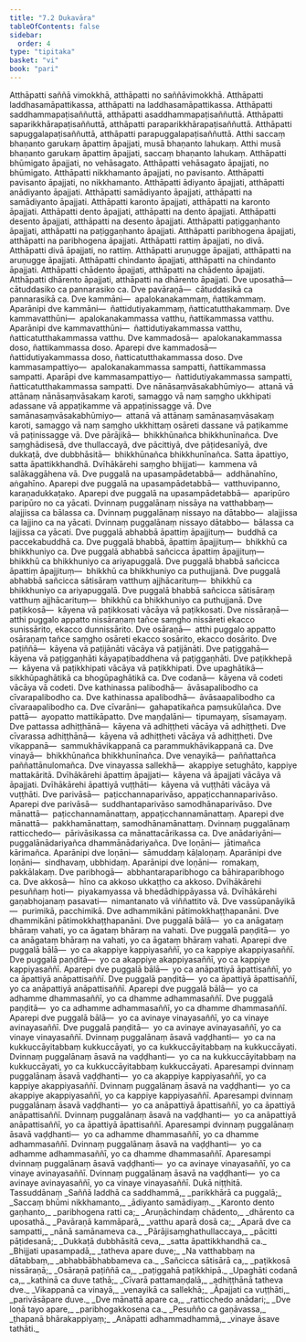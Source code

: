 ```yaml
---
title: "7.2 Dukavāra"
tableOfContents: false
sidebar:
  order: 4
type: "tipitaka"
basket: "vi"
book: "pari"
---
```



<DynamicBreadcrumb />

<Division number="322" book="pari">

<Paragraph number="1446" book="pari">
Atthāpatti saññā vimokkhā, atthāpatti no saññāvimokkhā. Atthāpatti laddhasamāpattikassa, atthāpatti na laddhasamāpattikassa. Atthāpatti saddhammapaṭisaññuttā, atthāpatti asaddhammapaṭisaññuttā. Atthāpatti saparikkhārapaṭisaññuttā, atthāpatti paraparikkhārapaṭisaññuttā. Atthāpatti sapuggalapaṭisaññuttā, atthāpatti parapuggalapaṭisaññuttā. Atthi saccaṃ bhaṇanto garukaṃ āpattiṃ āpajjati, musā bhaṇanto lahukaṃ. Atthi musā bhaṇanto garukaṃ āpattiṃ āpajjati, saccaṃ bhaṇanto lahukaṃ. Atthāpatti bhūmigato āpajjati, no vehāsagato. Atthāpatti vehāsagato āpajjati, no bhūmigato. Atthāpatti nikkhamanto āpajjati, no pavisanto. Atthāpatti pavisanto āpajjati, no nikkhamanto. Atthāpatti ādiyanto āpajjati, atthāpatti anādiyanto āpajjati. Atthāpatti samādiyanto āpajjati, atthāpatti na samādiyanto āpajjati. Atthāpatti karonto āpajjati, atthāpatti na karonto āpajjati. Atthāpatti dento āpajjati, atthāpatti na dento āpajjati. Atthāpatti desento āpajjati, atthāpatti na desento āpajjati. Atthāpatti paṭiggaṇhanto āpajjati, atthāpatti na paṭiggaṇhanto āpajjati. Atthāpatti paribhogena āpajjati, atthāpatti na paribhogena āpajjati. Atthāpatti rattiṃ āpajjati, no divā. Atthāpatti divā āpajjati, no rattiṃ. Atthāpatti aruṇugge āpajjati, atthāpatti na aruṇugge āpajjati. Atthāpatti chindanto āpajjati, atthāpatti na chindanto āpajjati. Atthāpatti chādento āpajjati, atthāpatti na chādento āpajjati. Atthāpatti dhārento āpajjati, atthāpatti na dhārento āpajjati.
</Paragraph>

<Paragraph number="1447" book="pari">
Dve uposathā—  cātuddasiko ca pannarasiko ca. Dve pavāraṇā—  cātuddasikā ca pannarasikā ca. Dve kammāni—  apalokanakammaṃ, ñattikammaṃ. Aparānipi dve kammāni—  ñattidutiyakammaṃ, ñatticatutthakammaṃ. Dve kammavatthūni—  apalokanakammassa vatthu, ñattikammassa vatthu. Aparānipi dve kammavatthūni—  ñattidutiyakammassa vatthu, ñatticatutthakammassa vatthu. Dve kammadosā—  apalokanakammassa doso, ñattikammassa doso. Aparepi dve kammadosā—  ñattidutiyakammassa doso, ñatticatutthakammassa doso. Dve kammasampattiyo—  apalokanakammassa sampatti, ñattikammassa sampatti. Aparāpi dve kammasampattiyo—  ñattidutiyakammassa sampatti, ñatticatutthakammassa sampatti. Dve nānāsaṃvāsakabhūmiyo—  attanā vā attānaṃ nānāsaṃvāsakaṃ karoti, samaggo vā naṃ saṃgho ukkhipati adassane vā appaṭikamme vā appaṭinissagge vā. Dve samānasaṃvāsakabhūmiyo—  attanā vā attānaṃ samānasaṃvāsakaṃ karoti, samaggo vā naṃ saṃgho ukkhittaṃ osāreti dassane vā paṭikamme vā paṭinissagge vā. Dve pārājikā—  bhikkhūnañca bhikkhunīnañca. Dve saṃghādisesā, dve thullaccayā, dve pācittiyā, dve pāṭidesanīyā, dve dukkaṭā, dve dubbhāsitā—  bhikkhūnañca bhikkhunīnañca. Satta āpattiyo, satta āpattikkhandhā. Dvīhākārehi saṃgho bhijjati—  kammena vā salākaggāhena vā.
</Paragraph>

<Paragraph number="1448" book="pari">
Dve puggalā na upasampādetabbā—  addhānahīno, aṅgahīno. Aparepi dve puggalā na upasampādetabbā—  vatthuvipanno, karaṇadukkaṭako. Aparepi dve puggalā na upasampādetabbā—  aparipūro paripūro no ca yācati. Dvinnaṃ puggalānaṃ nissāya na vatthabbaṃ—  alajjissa ca bālassa ca. Dvinnaṃ puggalānaṃ nissayo na dātabbo—  alajjissa ca lajjino ca na yācati. Dvinnaṃ puggalānaṃ nissayo dātabbo—  bālassa ca lajjissa ca yācati. Dve puggalā abhabbā āpattiṃ āpajjituṃ—  buddhā ca paccekabuddhā ca. Dve puggalā bhabbā, āpattiṃ āpajjituṃ—  bhikkhū ca bhikkhuniyo ca. Dve puggalā abhabbā sañcicca āpattiṃ āpajjituṃ—  bhikkhū ca bhikkhuniyo ca ariyapuggalā. Dve puggalā bhabbā sañcicca āpattiṃ āpajjituṃ—  bhikkhū ca bhikkhuniyo ca puthujjanā. Dve puggalā abhabbā sañcicca sātisāraṃ vatthuṃ ajjhācarituṃ—  bhikkhū ca bhikkhuniyo ca ariyapuggalā. Dve puggalā bhabbā sañcicca sātisāraṃ vatthuṃ ajjhācarituṃ—  bhikkhū ca bhikkhuniyo ca puthujjanā.
</Paragraph>

<Paragraph number="1449" book="pari">
Dve paṭikkosā—  kāyena vā paṭikkosati vācāya vā paṭikkosati. Dve nissāraṇā—  atthi puggalo appatto nissāraṇaṃ tañce saṃgho nissāreti ekacco sunissārito, ekacco dunnissārito. Dve osāraṇā—  atthi puggalo appatto osāraṇaṃ tañce saṃgho osāreti ekacco sosārito, ekacco dosārito. Dve paṭiññā—  kāyena vā paṭijānāti vācāya vā paṭijānāti. Dve paṭiggahā—  kāyena vā paṭiggaṇhāti kāyapaṭibaddhena vā paṭiggaṇhāti. Dve paṭikkhepā—  kāyena vā paṭikkhipati vācāya vā paṭikkhipati. Dve upaghātikā—  sikkhūpaghātikā ca bhogūpaghātikā ca. Dve codanā—  kāyena vā codeti vācāya vā codeti. Dve kathinassa palibodhā—  āvāsapalibodho ca cīvarapalibodho ca. Dve kathinassa apalibodhā—  āvāsaapalibodho ca cīvaraapalibodho ca. Dve cīvarāni—  gahapatikañca paṃsukūlañca. Dve pattā—  ayopatto mattikāpatto. Dve maṇḍalāni—  tipumayaṃ, sīsamayaṃ. Dve pattassa adhiṭṭhānā—  kāyena vā adhiṭṭheti vācāya vā adhiṭṭheti. Dve cīvarassa adhiṭṭhānā—  kāyena vā adhiṭṭheti vācāya vā adhiṭṭheti. Dve vikappanā—  sammukhāvikappanā ca parammukhāvikappanā ca. Dve vinayā—  bhikkhūnañca bhikkhunīnañca. Dve venayikā—  paññattañca paññattānulomañca. Dve vinayassa sallekhā—  akappiye setughāto, kappiye mattakāritā. Dvīhākārehi āpattiṃ āpajjati—  kāyena vā āpajjati vācāya vā āpajjati. Dvīhākārehi āpattiyā vuṭṭhāti—  kāyena vā vuṭṭhāti vācāya vā vuṭṭhāti. Dve parivāsā—  paṭicchannaparivāso, appaṭicchannaparivāso. Aparepi dve parivāsā—  suddhantaparivāso samodhānaparivāso. Dve mānattā—  paṭicchannamānattaṃ, appaṭicchannamānattaṃ. Aparepi dve mānattā—  pakkhamānattaṃ, samodhānamānattaṃ. Dvinnaṃ puggalānaṃ ratticchedo—  pārivāsikassa ca mānattacārikassa ca. Dve anādariyāni—  puggalānādariyañca dhammānādariyañca. Dve loṇāni—  jātimañca kārimañca. Aparānipi dve loṇāni—  sāmuddaṃ kāḷaloṇaṃ. Aparānipi dve loṇāni—  sindhavaṃ, ubbhidaṃ. Aparānipi dve loṇāni—  romakaṃ, pakkālakaṃ. Dve paribhogā—  abbhantaraparibhogo ca bāhiraparibhogo ca. Dve akkosā—  hīno ca akkoso ukkaṭṭho ca akkoso. Dvīhākārehi pesuññaṃ hoti—  piyakamyassa vā bhedādhippāyassa vā. Dvīhākārehi gaṇabhojanaṃ pasavati—  nimantanato vā viññattito vā. Dve vassūpanāyikā—  purimikā, pacchimikā. Dve adhammikāni pātimokkhaṭṭhapanāni. Dve dhammikāni pātimokkhaṭṭhapanāni.
</Paragraph>

<Paragraph number="1450" book="pari">
Dve puggalā bālā—  yo ca anāgataṃ bhāraṃ vahati, yo ca āgataṃ bhāraṃ na vahati. Dve puggalā paṇḍitā—  yo ca anāgataṃ bhāraṃ na vahati, yo ca āgataṃ bhāraṃ vahati. Aparepi dve puggalā bālā—  yo ca akappiye kappiyasaññī, yo ca kappiye akappiyasaññī. Dve puggalā paṇḍitā—  yo ca akappiye akappiyasaññī, yo ca kappiye kappiyasaññī. Aparepi dve puggalā bālā—  yo ca anāpattiyā āpattisaññī, yo ca āpattiyā anāpattisaññī. Dve puggalā paṇḍitā—  yo ca āpattiyā āpattisaññī, yo ca anāpattiyā anāpattisaññī. Aparepi dve puggalā bālā—  yo ca adhamme dhammasaññī, yo ca dhamme adhammasaññī. Dve puggalā paṇḍitā—  yo ca adhamme adhammasaññī, yo ca dhamme dhammasaññī. Aparepi dve puggalā bālā—  yo ca avinaye vinayasaññī, yo ca vinaye avinayasaññī. Dve puggalā paṇḍitā—  yo ca avinaye avinayasaññī, yo ca vinaye vinayasaññī.
</Paragraph>

<Paragraph number="1451" book="pari">
Dvinnaṃ puggalānaṃ āsavā vaḍḍhanti—  yo ca na kukkuccāyitabbaṃ kukkuccāyati, yo ca kukkuccāyitabbaṃ na kukkuccāyati. Dvinnaṃ puggalānaṃ āsavā na vaḍḍhanti—  yo ca na kukkuccāyitabbaṃ na kukkuccāyati, yo ca kukkuccāyitabbaṃ kukkuccāyati. Aparesampi dvinnaṃ puggalānaṃ āsavā vaḍḍhanti—  yo ca akappiye kappiyasaññī, yo ca kappiye akappiyasaññī. Dvinnaṃ puggalānaṃ āsavā na vaḍḍhanti—  yo ca akappiye akappiyasaññī, yo ca kappiye kappiyasaññī. Aparesampi dvinnaṃ puggalānaṃ āsavā vaḍḍhanti—  yo ca anāpattiyā āpattisaññī, yo ca āpattiyā anāpattisaññī. Dvinnaṃ puggalānaṃ āsavā na vaḍḍhanti—  yo ca anāpattiyā anāpattisaññī, yo ca āpattiyā āpattisaññī. Aparesampi dvinnaṃ puggalānaṃ āsavā vaḍḍhanti—  yo ca adhamme dhammasaññī, yo ca dhamme adhammasaññī. Dvinnaṃ puggalānaṃ āsavā na vaḍḍhanti—  yo ca adhamme adhammasaññī, yo ca dhamme dhammasaññī. Aparesampi dvinnaṃ puggalānaṃ āsavā vaḍḍhanti—  yo ca avinaye vinayasaññī, yo ca vinaye avinayasaññī. Dvinnaṃ puggalānaṃ āsavā na vaḍḍhanti—  yo ca avinaye avinayasaññī, yo ca vinaye vinayasaññī.

</Paragraph>
</Division>

<Paragraph number="1452" type="center" book="pari">
Dukā niṭṭhitā.



</Paragraph>

<Paragraph number="1453" type="center" book="pari">
Tassuddānaṃ


</Paragraph>

<Paragraph number="1454" type="verses" book="pari">
_Saññā laddhā ca saddhammā,_  
_parikkhārā ca puggalā;_  
_Saccaṃ bhūmi nikkhamanto,_  
_ādiyanto samādiyaṃ._  

</Paragraph>

<Paragraph number="1455" type="verses" book="pari">
_Karonto dento gaṇhanto,_  
_paribhogena ratti ca;_  
_Aruṇāchindaṃ chādento,_  
_dhārento ca uposathā._  

</Paragraph>

<Paragraph number="1456" type="verses" book="pari">
_Pavāraṇā kammāparā,_  
_vatthu aparā dosā ca;_  
_Aparā dve ca sampatti,_  
_nānā samānameva ca._  

</Paragraph>

<Paragraph number="1457" type="verses" book="pari">
_Pārājisaṃghathullaccaya,_  
_pācitti pāṭidesanā;_  
_Dukkaṭā dubbhāsitā ceva,_  
_satta āpattikkhandhā ca._  

</Paragraph>

<Paragraph number="1458" type="verses" book="pari">
_Bhijjati upasampadā,_  
_tatheva apare duve;_  
_Na vatthabbaṃ na dātabbaṃ,_  
_abhabbābhabbameva ca._  

</Paragraph>

<Paragraph number="1459" type="verses" book="pari">
_Sañcicca sātisārā ca,_  
_paṭikkosā nissāraṇā;_  
_Osāraṇā paṭiññā ca,_  
_paṭiggahā paṭikkhipā._  

</Paragraph>

<Paragraph number="1460" type="verses" book="pari">
_Upaghāti codanā ca,_  
_kathinā ca duve tathā;_  
_Cīvarā pattamaṇḍalā,_  
_adhiṭṭhānā tatheva dve._  

</Paragraph>

<Paragraph number="1461" type="verses" book="pari">
_Vikappanā ca vinayā,_  
_venayikā ca sallekhā;_  
_Āpajjati ca vuṭṭhāti,_  
_parivāsāpare duve._  

</Paragraph>

<Paragraph number="1462" type="verses" book="pari">
_Dve mānattā apare ca,_  
_ratticchedo anādari;_  
_Dve loṇā tayo apare,_  
_paribhogakkosena ca._  

</Paragraph>

<Paragraph number="1463" type="verses" book="pari">
_Pesuñño ca gaṇāvassa,_  
_ṭhapanā bhārakappiyaṃ;_  
_Anāpatti adhammadhammā,_  
_vinaye āsave tathāti._
</Paragraph>